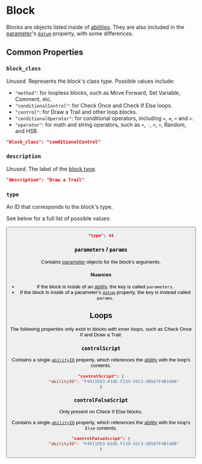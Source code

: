 

# Block

Blocks are objects listed inside of [abilities](/wiki/spec/ability).
They are also included in the [parameter](/wiki/spec/parameter)'s [`datum`](/wiki/spec/parameter#datum)
property, with some differences.


## Common Properties

### `block_class`

<PropertyData type="string" />

*Unused.* Represents the block's class type. Possible values include:<Note note="needs elaboration" />

- `"method"`: for loopless blocks, such as Move Forward, Set Variable, Comment, etc.
- `"conditionalControl"`: for Check Once and Check If Else loops.
- `"control"`: for Draw a Trail and other loop blocks.<Note note="needs verification" />
- `"conditionalOperator"`: for conditional operators, including `=`, `≠`, `<` and `>`.
- `"operator"`: for math and string operators, such as `+`, `-`, `×`, `÷`, Random, and HSB.

```json
"block_class": "conditionalControl"
```


### `description`

<PropertyData type="string" />

*Unused.*<Note note="needs research" /> The label of the [block type](#type).

```json
"description": "Draw a Trail"
```


### `type`

<PropertyData type="number" />

An ID that corresponds to the block's type.<Note note="needs elaboration" />

See below for a full list of possible values:

<Button
          label="Project Datatypes"
          variant="secondary"
          link="https://jsonhero.io/new?url=https://hs-tools-api.up.railway.app/webplayer/2.0/project-datatypes"
          outline external
/>

```json
"type": 41
```


### `parameters` / `params`

<PropertyData type="array" />

Contains [parameter](/wiki/spec/parameter) objects for the block's arguments.

#### Nuances
- If the block is inside of an [ability](/wiki/spec/ability), the key is called `parameters`.
- If the block is inside of a parameter's [`datum`](/wiki/spec/parameter#datum) property, the key is instead called `params`.


## Loops

The following properties only exist in blocks with inner loops, such as Check Once If and Draw a Trail:

### `controlScript`

<PropertyData type="object" />

Contains a single [`abilityID`](/wiki/spec/ability#abilityid) property, which references the [ability](/wiki/spec/ability)
with the loop's contents.

```json
"controlScript": {
          "abilityID": "F4911EE3-010E-F139-55C3-9B5D7F4B140B"
}
```


### `controlFalseScript`
<Undocumented />
<PropertyData type="object" />

Only present on Check If Else blocks.

Contains a single [`abilityID`](/wiki/spec/ability#abilityid) property, which references the [ability](/wiki/spec/ability)
with the loop's `Else` contents.

```json
"controlFalseScript": {
          "abilityID": "F4911EE3-010E-F139-55C3-9B5D7F4B140B"
}
```
